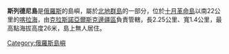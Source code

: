 '''斯列德尼島'''是[[俄羅斯|俄羅斯]]的島嶼，屬於[[北地群島|北地群島]]的一部分，位於[[十月革命島|十月革命島]]以南22公里的[[喀拉海|喀拉海]]，由[[克拉斯諾亞爾斯克邊疆區|克拉斯諾亞爾斯克邊疆區]]負責管轄，長2.25公里、寬1.4公里，最高點海拔高度26米，島上無人居住。

{{Russia-geo-stub}}
[[Category:俄羅斯島嶼|Category:俄羅斯島嶼]]